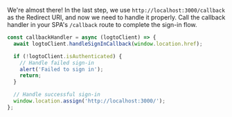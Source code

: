 We're almost there! In the last step, we use `http://localhost:3000/callback` as the Redirect URI, and now we need to handle it properly. Call the callback handler in your SPA's `/callback` route to complete the sign-in flow.

```js title="pages/Callback.js"
const callbackHandler = async (logtoClient) => {
  await logtoClient.handleSignInCallback(window.location.href);

  if (!logtoClient.isAuthenticated) {
    // Handle failed sign-in
    alert('Failed to sign in');
    return;
  }

  // Handle successful sign-in
  window.location.assign('http://localhost:3000/');
};
```
